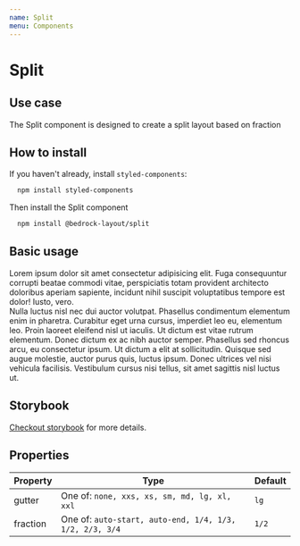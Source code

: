 ```yaml
---
name: Split
menu: Components
---
```



# Split

## Use case

The Split component is designed to create a split layout based on fraction

## How to install

If you haven't already, install `styled-components`:

```bash
  npm install styled-components
```

Then install the Split component

```bash
  npm install @bedrock-layout/split
```

## Basic usage

<Playground>
  <Split gutter="lg" fraction="1/2">
    <div>
      Lorem ipsum dolor sit amet consectetur adipisicing elit. Fuga consequuntur
      corrupti beatae commodi vitae, perspiciatis totam provident architecto
      doloribus aperiam sapiente, incidunt nihil suscipit voluptatibus tempore
      est dolor! Iusto, vero.
    </div>
    <div>
      Nulla luctus nisl nec dui auctor volutpat. Phasellus condimentum elementum
      enim in pharetra. Curabitur eget urna cursus, imperdiet leo eu, elementum
      leo. Proin laoreet eleifend nisl ut iaculis. Ut dictum est vitae rutrum
      elementum. Donec dictum ex ac nibh auctor semper. Phasellus sed rhoncus
      arcu, eu consectetur ipsum. Ut dictum a elit at sollicitudin. Quisque sed
      augue molestie, auctor purus quis, luctus ipsum. Donec ultrices vel nisi
      vehicula facilisis. Vestibulum cursus nisi tellus, sit amet sagittis nisl
      luctus ut.
    </div>
  </Split>
</Playground>

## Storybook

[Checkout storybook](https://storybook.bedrock-layout.dev/?path=/story/split--basic) for more details.

## Properties

| Property | Type                                                    | Default |
| -------- | ------------------------------------------------------- | ------- |
| gutter   | One of: `none, xxs, xs, sm, md, lg, xl, xxl`            | `lg`    |
| fraction | One of: `auto-start, auto-end, 1/4, 1/3, 1/2, 2/3, 3/4` | `1/2`   |
